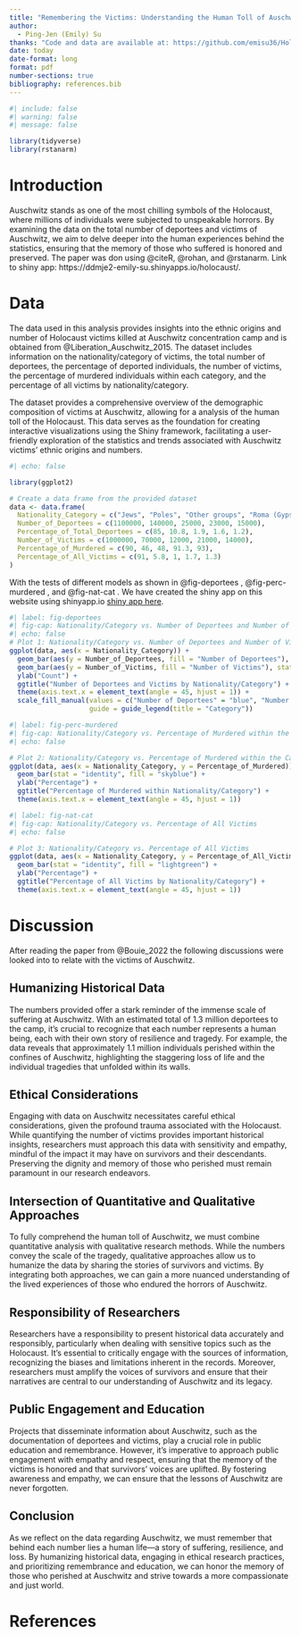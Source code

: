 ```yaml
---
title: "Remembering the Victims: Understanding the Human Toll of Auschwitz through Interactive Data Visualization"
author: 
  - Ping-Jen (Emily) Su
thanks: "Code and data are available at: https://github.com/emisu36/Holocaust-Victims-shiny."
date: today
date-format: long
format: pdf
number-sections: true
bibliography: references.bib
---
```


```r
#| include: false
#| warning: false
#| message: false

library(tidyverse)
library(rstanarm)

```

# Introduction

Auschwitz stands as one of the most chilling symbols of the Holocaust, where millions of individuals were subjected to unspeakable horrors. By examining the data on the total number of deportees and victims of Auschwitz, we aim to delve deeper into the human experiences behind the statistics, ensuring that the memory of those who suffered is honored and preserved. The paper was don using @citeR, @rohan, and @rstanarm.
Link to shiny app: https://ddmje2-emily-su.shinyapps.io/holocaust/.


# Data {#sec-data}

The data used in this analysis provides insights into the ethnic origins and number of Holocaust victims killed at Auschwitz concentration camp and is obtained from @Liberation_Auschwitz_2015. The dataset includes information on the nationality/category of victims, the total number of deportees, the percentage of deported individuals, the number of victims, the percentage of murdered individuals within each category, and the percentage of all victims by nationality/category.

The dataset provides a comprehensive overview of the demographic composition of victims at Auschwitz, allowing for a analysis of the human toll of the Holocaust. This data serves as the foundation for creating interactive visualizations using the Shiny framework, facilitating a user-friendly exploration of the statistics and trends associated with Auschwitz victims' ethnic origins and numbers.

```r
#| echo: false

library(ggplot2)

# Create a data frame from the provided dataset
data <- data.frame(
  Nationality_Category = c("Jews", "Poles", "Other groups", "Roma (Gypsies)", "Soviet POWs"),
  Number_of_Deportees = c(1100000, 140000, 25000, 23000, 15000),
  Percentage_of_Total_Deportees = c(85, 10.8, 1.9, 1.6, 1.2),
  Number_of_Victims = c(1000000, 70000, 12000, 21000, 14000),
  Percentage_of_Murdered = c(90, 46, 48, 91.3, 93),
  Percentage_of_All_Victims = c(91, 5.8, 1, 1.7, 1.3)
)

```

With the tests of different models as shown in @fig-deportees , @fig-perc-murdered , and @fig-nat-cat . We have created the shiny app on this website using shinyapp.io [shiny app here](https://ddmje2-emily-su.shinyapps.io/holocaust/).

```r
#| label: fig-deportees
#| fig-cap: Nationality/Category vs. Number of Deportees and Number of Victims
#| echo: false
# Plot 1: Nationality/Category vs. Number of Deportees and Number of Victims
ggplot(data, aes(x = Nationality_Category)) +
  geom_bar(aes(y = Number_of_Deportees, fill = "Number of Deportees"), stat = "identity") +
  geom_bar(aes(y = Number_of_Victims, fill = "Number of Victims"), stat = "identity") +
  ylab("Count") +
  ggtitle("Number of Deportees and Victims by Nationality/Category") +
  theme(axis.text.x = element_text(angle = 45, hjust = 1)) +
  scale_fill_manual(values = c("Number of Deportees" = "blue", "Number of Victims" = "red"), 
                    guide = guide_legend(title = "Category"))
```


```r
#| label: fig-perc-murdered
#| fig-cap: Nationality/Category vs. Percentage of Murdered within the Category/Nationality
#| echo: false

# Plot 2: Nationality/Category vs. Percentage of Murdered within the Category/Nationality
ggplot(data, aes(x = Nationality_Category, y = Percentage_of_Murdered)) +
  geom_bar(stat = "identity", fill = "skyblue") +
  ylab("Percentage") +
  ggtitle("Percentage of Murdered within Nationality/Category") +
  theme(axis.text.x = element_text(angle = 45, hjust = 1))

```


```r
#| label: fig-nat-cat
#| fig-cap: Nationality/Category vs. Percentage of All Victims
#| echo: false

# Plot 3: Nationality/Category vs. Percentage of All Victims
ggplot(data, aes(x = Nationality_Category, y = Percentage_of_All_Victims)) +
  geom_bar(stat = "identity", fill = "lightgreen") +
  ylab("Percentage") +
  ggtitle("Percentage of All Victims by Nationality/Category") +
  theme(axis.text.x = element_text(angle = 45, hjust = 1))
```

\newpage

# Discussion

After reading the paper from @Bouie_2022 the following discussions were looked into to relate with the victims of Auschwitz.

## Humanizing Historical Data {#sec-first-point}

The numbers provided offer a stark reminder of the immense scale of suffering at Auschwitz. With an estimated total of 1.3 million deportees to the camp, it's crucial to recognize that each number represents a human being, each with their own story of resilience and tragedy. For example, the data reveals that approximately 1.1 million individuals perished within the confines of Auschwitz, highlighting the staggering loss of life and the individual tragedies that unfolded within its walls.

## Ethical Considerations

Engaging with data on Auschwitz necessitates careful ethical considerations, given the profound trauma associated with the Holocaust. While quantifying the number of victims provides important historical insights, researchers must approach this data with sensitivity and empathy, mindful of the impact it may have on survivors and their descendants. Preserving the dignity and memory of those who perished must remain paramount in our research endeavors.

## Intersection of Quantitative and Qualitative Approaches

To fully comprehend the human toll of Auschwitz, we must combine quantitative analysis with qualitative research methods. While the numbers convey the scale of the tragedy, qualitative approaches allow us to humanize the data by sharing the stories of survivors and victims. By integrating both approaches, we can gain a more nuanced understanding of the lived experiences of those who endured the horrors of Auschwitz.

## Responsibility of Researchers

Researchers have a responsibility to present historical data accurately and responsibly, particularly when dealing with sensitive topics such as the Holocaust. It's essential to critically engage with the sources of information, recognizing the biases and limitations inherent in the records. Moreover, researchers must amplify the voices of survivors and ensure that their narratives are central to our understanding of Auschwitz and its legacy.

## Public Engagement and Education

Projects that disseminate information about Auschwitz, such as the documentation of deportees and victims, play a crucial role in public education and remembrance. However, it's imperative to approach public engagement with empathy and respect, ensuring that the memory of the victims is honored and that survivors' voices are uplifted. By fostering awareness and empathy, we can ensure that the lessons of Auschwitz are never forgotten.

## Conclusion

As we reflect on the data regarding Auschwitz, we must remember that behind each number lies a human life—a story of suffering, resilience, and loss. By humanizing historical data, engaging in ethical research practices, and prioritizing remembrance and education, we can honor the memory of those who perished at Auschwitz and strive towards a more compassionate and just world.

\newpage


\newpage


# References


